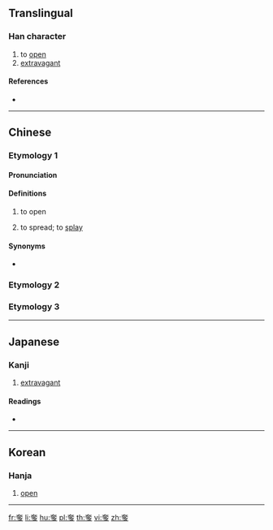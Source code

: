 {{character info/new}}
==Translingual==

===Han character===
{{Han char|rn=37|rad=大|as=06|sn=9|four=40207|canj=KNIN|ids=⿱大多}}

# to [[open]]
# [[extravagant]]

====References====
* {{Han ref|kx=0252.020|dkj=05920|dj=0513.030|hdz=10539.100|uh=5953|ud=22867|bh=CE61|bd=52833}}

----

==Chinese==

===Etymology 1===
{{zh-forms}}

====Pronunciation====
{{zh-pron
|m=zhā,chǐ,shē,zhà
|m-s=za1
|c=ci2,se1,se2,zaa1,zaa3
|mc=
|oc=
|cat=
}}
{{attention|zh|check Mandarin and Cantonese}}

====Definitions====
{{zh-hanzi}}

# {{label|zh|dialectical|Sichuanese}} to open
# {{label|zh|dialectical}} to spread; to [[splay]]

====Synonyms====
* {{qualifier|Standard Mandarin}} {{zh-l|張}}

===Etymology 2===
{{zh-see|侈|o}}

===Etymology 3===
{{zh-see|奢|o}}

----

==Japanese==

===Kanji===
{{ja-kanji|grade=|rs=大06}}

# [[extravagant]]

====Readings====
* {{ja-readings|on=[[た]] (ta), [[しゃ]] (sha), [[し]] (shi)|kun=[[はる]] (haru), [[おごる]] (ogoru), [[あける]] (akeru)}}

----

==Korean==

===Hanja===
{{ko-hanja|hangeul=차|rv=cha|mr=ch'a}}

# [[open]]

----

[[fr:奓]]
[[li:奓]]
[[hu:奓]]
[[pl:奓]]
[[th:奓]]
[[vi:奓]]
[[zh:奓]]